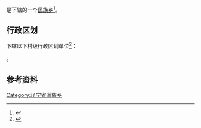 {{中国乡级行政区|21/02/83/211/000}}

'''{{PAGENAMEBASE}}'''是{{PRC admin/fullname|21/02/83/211/000|3}}下辖的一个[[民族乡|民族乡]]<ref>{{PRC admin/ref sgc|{{PRC admin/parent|21/02/83/211/000}}}}</ref>。

== 行政区划 ==
{{PAGENAMEBASE}}下辖以下村级行政区划单位<ref>{{PRC admin/ref sgc|21/02/83/211/000}}</ref>：

{{PRC admin/children|21/02/83/211/000}}。

== 参考资料 ==
{{reflist}}

{{辽宁行政区划小作品}}
{{PRC admin/navcat|21/02/83/211/000}}
[[Category:辽宁省满族乡|Category:辽宁省满族乡]]